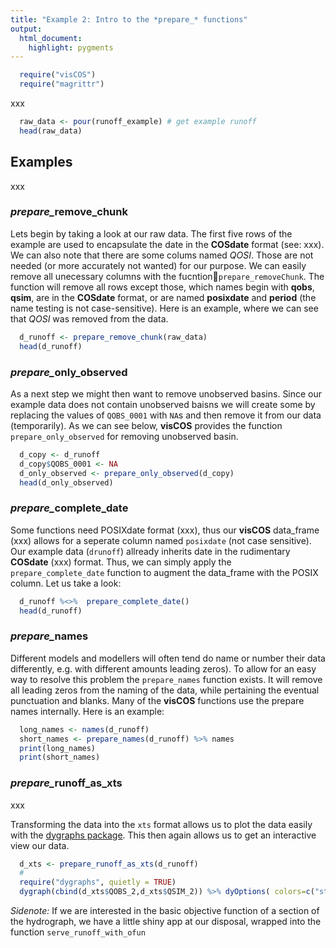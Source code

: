 ```yaml
---
title: "Example 2: Intro to the *prepare_* functions"
output: 
  html_document:
    highlight: pygments
---
```

```r
  require("visCOS")
  require("magrittr")
```

xxx
```r
  raw_data <- pour(runoff_example) # get example runoff
  head(raw_data)
```      

## Examples
xxx

### *prepare_*remove_chunk

Lets begin by taking a look at our raw data. The first five rows of the example are used to encapsulate the date in the **COSdate** format (see: xxx). We can also note that there are some colums named *QOSI*. Those are not needed (or more accurately not wanted) for our purpose. We can easily remove all unecessary columns with the fucntion`prepare_removeChunk`. The function will remove all rows except those, which names begin with **qobs**, **qsim**, are in the **COSdate** format, or are named **posixdate** and **period** (the name testing is not case-sensitive). Here is an example, where we can see that *QOSI* was removed from the data. 

```r
  d_runoff <- prepare_remove_chunk(raw_data)
  head(d_runoff)
```

### *prepare_*only_observed
As a next step we might then want to remove unobserved basins. Since our example data does not contain unobserved baisns we will create some by replacing the values of `QOBS_0001` with `NA`s and then remove it from our data (temporarily). As we can see below, **visCOS** provides the function `prepare_only_observed` for removing unobserved basin. 
```r
  d_copy <- d_runoff
  d_copy$QOBS_0001 <- NA
  d_only_observed <- prepare_only_observed(d_copy)
  head(d_only_observed)
```

### *prepare_*complete_date
Some functions need POSIXdate format (xxx), thus our **visCOS** data_frame (xxx) allows for a seperate column named `posixdate` (not case sensitive). Our example data (`drunoff`) allready inherits date in the rudimentary **COSdate** (xxx) format. Thus, we can simply apply the `prepare_complete_date` function to augment the data_frame with the POSIX column. Let us take a look:
```r
  d_runoff %<>%  prepare_complete_date()
  head(d_runoff) 
```

### *prepare_*names
Different models and modellers will often tend do name or number their data differently, e.g. with different amounts leading zeros). To allow for an easy way to resolve this problem the `prepare_names` function exists. It will remove all leading zeros from the naming of the data, while pertaining the eventual punctuation and blanks. Many of the **visCOS** functions use the prepare names internally. Here is an example:
```r
  long_names <- names(d_runoff)
  short_names <- prepare_names(d_runoff) %>% names
  print(long_names)
  print(short_names)
```

### *prepare_*runoff_as_xts
xxx

Transforming the data into the `xts` format allows us to plot the data easily with the [dygraphs package](https://rstudio.github.io/dygraphs/). This then again allows us to get an interactive view our data. 
```r
  d_xts <- prepare_runoff_as_xts(d_runoff)
  #
  require("dygraphs", quietly = TRUE)
  dygraph(cbind(d_xts$QOBS_2,d_xts$QSIM_2)) %>% dyOptions( colors=c("steelblue","palevioletred") )
```

*Sidenote:* If we are interested in the basic objective function of a section of the hydrograph, we have a little shiny app at our disposal, wrapped into the function `serve_runoff_with_ofun` 




